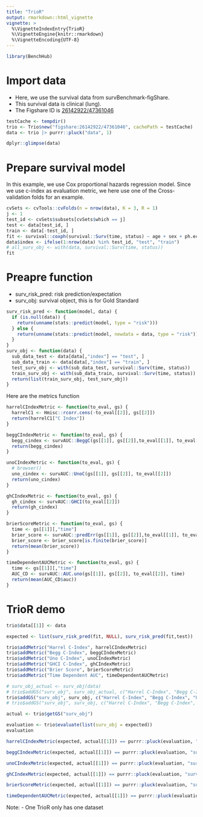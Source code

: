 ```yaml
---
title: "TrioR"
output: rmarkdown::html_vignette
vignette: >
  %\VignetteIndexEntry{TrioR}
  %\VignetteEngine{knitr::rmarkdown}
  %\VignetteEncoding{UTF-8}
--- 
```


```r
library(BenchHub)
```

# Import data

- Here, we use the survival data from survBenchmark-figShare. 
- This survival data is clinical (lung). 
- The Figshare ID is [26142922/47361046](https://figshare.com/articles/dataset/SurvBenchmark_comprehensive_benchmarking_study_of_survival_analysis_methods_using_both_omics_data_and_clinical_data/26142922?file=47361046) 
```r
testCache <- tempdir()
trio <- Trio$new("figshare:26142922/47361046", cachePath = testCache)
data <- trio |> purrr::pluck("data", 1)

dplyr::glimpse(data)
```

# Prepare survival model 

In this example, we use Cox proportional hazards regression model. 
Since we use c-index as evaluation metric, we here use one of the Cross-validation folds for an example. 

```r
cvSets <- cvTools::cvFolds(n = nrow(data), K = 3, R = 1)
j <- 1
test_id <- cvSets$subsets[cvSets$which == j]
test <- data[test_id, ]
train <- data[-test_id, ]
fit <- survival::coxph(survival::Surv(time, status) ~ age + sex + ph.ecog + pat.karno + meal.cal + wt.loss, data = train)
data$index <- ifelse(1:nrow(data) %in% test_id, "test", "train")
# all_surv_obj <- with(data, survival::Surv(time, status))
fit
```

# Preapre function

- surv_risk_pred: risk prediction/expectation
- surv_obj: survival object, this is for Gold Standard

```r
surv_risk_pred <- function(model, data) {
  if (is.null(data)) {
    return(unname(stats::predict(model, type = "risk")))
  } else {
    return(unname(stats::predict(model, newdata = data, type = "risk")))
  }
}
surv_obj <- function(data) {
  sub_data_test <- data[data[,"index"] == "test", ]
  sub_data_train <- data[data[,"index"] == "train", ]
  test_surv_obj <- with(sub_data_test, survival::Surv(time, status))
  train_surv_obj <- with(sub_data_train, survival::Surv(time, status))
  return(list(train_surv_obj, test_surv_obj))
}
```

Here are the metrics function

```r
harrelCIndexMetric <- function(to_eval, gs) {
  harrelC1 <- Hmisc::rcorr.cens(-to_eval[[2]], gs[[2]])
  return(harrelC1["C Index"])
}

beggCIndexMetric <- function(to_eval, gs) {
  begg_cindex <- survAUC::BeggC(gs[[1]], gs[[2]],to_eval[[1]], to_eval[[2]])
  return(begg_cindex)
}

unoCIndexMetric <- function(to_eval, gs) {
  # browser()
  uno_cindex <- survAUC::UnoC(gs[[1]], gs[[2]], to_eval[[2]])
  return(uno_cindex)
}

ghCIndexMetric <- function(to_eval, gs) {
  gh_cindex <- survAUC::GHCI(to_eval[[2]])
  return(gh_cindex)
}

brierScoreMetric <- function(to_eval, gs) {
  time <- gs[[1]][,"time"]
  brier_score <- survAUC::predErr(gs[[1]], gs[[2]],to_eval[[1]], to_eval[[2]],times=time, type = "brier", int.type = "unweighted")$error
  brier_score <- brier_score[is.finite(brier_score)]
  return(mean(brier_score))
}

timeDependentAUCMetric <- function(to_eval, gs) {
  time <- gs[[1]][,"time"]
  AUC_CD <- survAUC::AUC.uno(gs[[1]], gs[[2]], to_eval[[2]], time)
  return(mean(AUC_CD$auc))
}

```

# TrioR demo

```r
trio$data[[1]] <- data

expected <- list(surv_risk_pred(fit, NULL), surv_risk_pred(fit,test))

trio$addMetric("Harrel C-Index", harrelCIndexMetric)
trio$addMetric("Begg C-Index", beggCIndexMetric)
trio$addMetric("Uno C-Index", unoCIndexMetric)
trio$addMetric("GHCI C-Index", ghCIndexMetric)
trio$addMetric("Brier Score", brierScoreMetric)
trio$addMetric("Time Dependent AUC", timeDependentAUCMetric)

# surv_obj_actual <- surv_obj(data)
# trio$addGS("surv_obj", surv_obj_actual, c("Harrel C-Index", "Begg C-Index", "Uno C-Index", "GHCI C-Index", "Brier Score", "Time Dependent AUC"))
trio$addGS("surv_obj", surv_obj, c("Harrel C-Index", "Begg C-Index", "Uno C-Index", "GHCI C-Index", "Brier Score", "Time Dependent AUC"))
# trio$addGS("surv_obj", surv_obj, c("Harrel C-Index", "Begg C-Index", "Uno C-Index", "GHCI C-Index", "Brier Score", "Time Dependent AUC"))

actual <- trio$getGS("surv_obj") 
```

```r
evaluation <- trio$evaluate(list(surv_obj = expected))
evaluation
```

```r
harrelCIndexMetric(expected, actual[[1]]) == purrr::pluck(evaluation, "surv_obj", "Harrel C-Index")

beggCIndexMetric(expected, actual[[1]]) == purrr::pluck(evaluation, "surv_obj", "Begg C-Index")

unoCIndexMetric(expected, actual[[1]]) == purrr::pluck(evaluation, "surv_obj", "Uno C-Index")

ghCIndexMetric(expected, actual[[1]]) == purrr::pluck(evaluation, "surv_obj", "GHCI C-Index")

brierScoreMetric(expected, actual[[1]]) == purrr::pluck(evaluation, "surv_obj", "Brier Score")

timeDependentAUCMetric(expected, actual[[1]]) == purrr::pluck(evaluation, "surv_obj", "Time Dependent AUC")
```


Note:
- One TrioR only has one dataset
